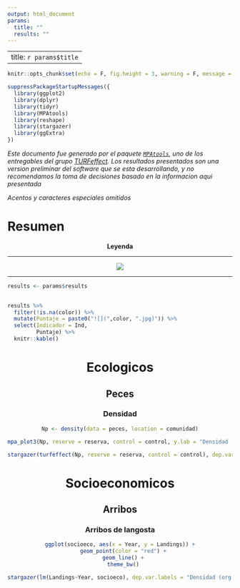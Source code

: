 ```yaml
---
output: html_document
params:
  title: ""
  results: ""
---
```


---
title: `r params$title`
---

```r
knitr::opts_chunk$set(echo = F, fig.height = 3, warning = F, message = F, results = 'asis')
```

```r

suppressPackageStartupMessages({
  library(ggplot2)
  library(dplyr)
  library(tidyr)
  library(MPAtools)
  library(reshape)
  library(stargazer)
  library(ggExtra)
})

```

<style type="text/css">
.table {

width: 80%;

}
</style>

*Este documento fue generado por el paquete [`MPAtools`](https://github.com/turfeffect/MPAtools), uno de los entregables del grupo [TURFeffect](www.turfeffect.org). Los resultados presentados son una version preliminar del software que se esta desarrollando, y no recomendamos la toma de decisiones basado en la informacion aqui presentada*

*Acentos y caracteres especiales omitidos*

# Resumen

<center>

**Leyenda**

----

![](legend.png)

----

</center>

```r

results <- params$results
  
```



```r
results %>%
  filter(!is.na(color)) %>% 
  mutate(Puntaje = paste0("![](",color, ".jpg)")) %>%
  select(Indicador = Ind,
         Puntaje) %>%
  knitr::kable()
```


<center>

# Ecologicos

## Peces

### Densidad

```r

Np <- density(data = peces, location = comunidad)

mpa_plot3(Np, reserve = reserva, control = control, y.lab = "Densidad (org / m^2)")

```

```r

stargazer(turfeffect(Np, reserve = reserva, control = control), dep.var.labels = "Densidad (org / transecto)", type = "html", dep.var.caption = "", report = "vc*", single.row = T, omit.stat = c("adj.rsq", "n"), digits = 2, df = F, notes = "+p < 0.1, ++p<0.05, +++p<0.001", notes.append = FALSE, star.char = "+")

```

# Socioeconomicos

## Arribos

### Arribos de langosta

```r

ggplot(socioeco, aes(x = Year, y = Landings)) +
  geom_point(color = "red") +
  geom_line() +
  theme_bw()

```

```r

stargazer(lm(Landings~Year, socioeco), dep.var.labels = "Densidad (org / transecto)", type = "html", dep.var.caption = "", report = "vc*", single.row = T, omit.stat = c("adj.rsq", "n"), digits = 2, df = F, notes = "+p < 0.1, ++p<0.05, +++p<0.001", notes.append = FALSE, star.char = "+")

```

